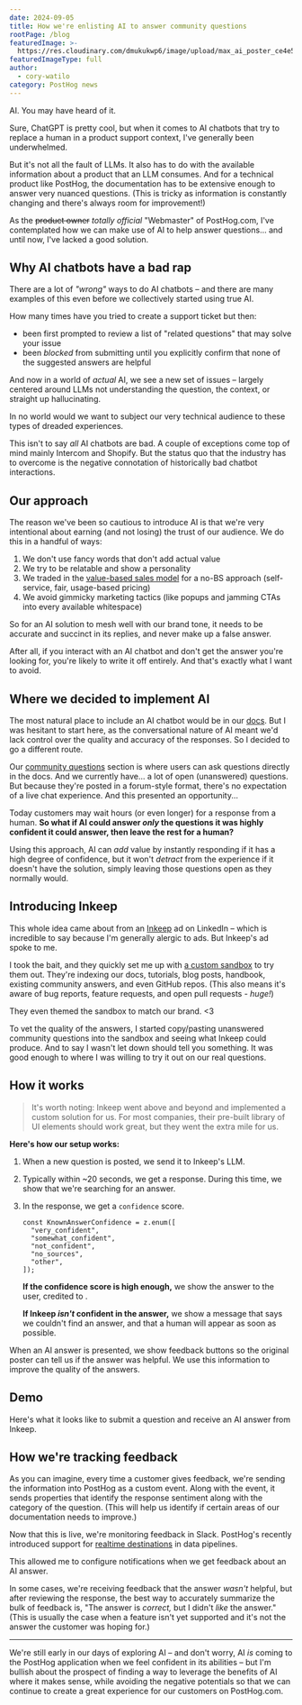 ```yaml
---
date: 2024-09-05
title: How we're enlisting AI to answer community questions
rootPage: /blog
featuredImage: >-
  https://res.cloudinary.com/dmukukwp6/image/upload/max_ai_poster_ce4e5add0e.png
featuredImageType: full
author:
  - cory-watilo
category: PostHog news
---
```


AI. You may have heard of it.

Sure, ChatGPT is pretty cool, but when it comes to AI chatbots that try to replace a human in a product support context, I've generally been underwhelmed.

But it's not all the fault of LLMs. It also has to do with the available information about a product that an LLM consumes. And for a technical product like PostHog, the documentation has to be extensive enough to answer very nuanced questions. (This is tricky as information is constantly changing and there's always room for improvement!)

As the ~~product owner~~ _totally official_ "Webmaster" of PostHog.com, I've contemplated how we can make use of AI to help answer questions... and until now, I've lacked a good solution.

## Why AI chatbots have a bad rap

There are a lot of _"wrong"_ ways to do AI chatbots – and there are many examples of this even before we collectively started using true AI.

How many times have you tried to create a support ticket but then:

- been first prompted to review a list of "related questions" that may solve your issue
- been _blocked_ from submitting until you explicitly confirm that none of the suggested answers are helpful

And now in a world of _actual_ AI, we see a new set of issues – largely centered around LLMs not understanding the question, the context, or straight up hallucinating.

In no world would we want to subject our very technical audience to these types of dreaded experiences.

This isn't to say _all_ AI chatbots are bad. A couple of exceptions come top of mind mainly Intercom and Shopify. But the status quo that the industry has to overcome is the negative connotation of historically bad chatbot interactions.

## Our approach

The reason we've been so cautious to introduce AI is that we're very intentional about earning (and not losing) the trust of our audience. We do this in a handful of ways:

1. We don't use fancy words that don't add actual value
1. We try to be relatable and show a personality
1. We traded in the [value-based sales model](/sales) for a no-BS approach (self-service, fair, usage-based pricing)
1. We avoid gimmicky marketing tactics (like popups and jamming CTAs into every available whitespace)

So for an AI solution to mesh well with our brand tone, it needs to be accurate and succinct in its replies, and never make up a false answer.

After all, if you interact with an AI chatbot and don't get the answer you're looking for, you're likely to write it off entirely. And that's exactly what I want to avoid.

## Where we decided to implement AI

The most natural place to include an AI chatbot would be in our [docs](/docs). But I was hesitant to start here, as the conversational nature of AI meant we'd lack control over the quality and accuracy of the responses. So I decided to go a different route.

Our [community questions](/questions) section is where users can ask questions directly in the docs. And we currently have... a lot of open (unanswered) questions. But because they're posted in a forum-style format, there's no expectation of a live chat experience. And this presented an opportunity...

Today customers may wait hours (or even longer) for a response from a human. **So what if AI could answer _only_ the questions it was highly confident it could answer, then leave the rest for a human?**

Using this approach, AI can _add_ value by instantly responding if it has a high degree of confidence, but it won't _detract_ from the experience if it doesn't have the solution, simply leaving those questions open as they normally would.

## Introducing Inkeep

This whole idea came about from an [Inkeep](https://inkeep.com?utm_source=posthog) ad on LinkedIn – which is incredible to say because I'm generally alergic to ads. But Inkeep's ad spoke to me.

<ProductScreenshot
    imageLight = "https://res.cloudinary.com/dmukukwp6/image/upload/inkeep_ad_9b53d43fda.png" 
    classes="rounded"
    alt="Inkeep's LinkedIn ad"
/>

I took the bait, and they quickly set me up with [a custom sandbox](https://share.inkeep.com/posthog/3003538eb7fd) to try them out. They're indexing our docs, tutorials, blog posts, handbook, existing community answers, and even GitHub repos. (This also means it's aware of bug reports, feature requests, and open pull requests - _huge!_)

<ProductScreenshot
    imageLight = "https://res.cloudinary.com/dmukukwp6/image/upload/inkeep_sandbox_4ca8513bf0.png" 
    classes="rounded"
    alt="Inkeep sandbox"
/>

They even themed the sandbox to match our brand. &lt;3

<ProductScreenshot
    imageLight = "https://res.cloudinary.com/dmukukwp6/image/upload/inkeep_email_f22b3b7112.png" 
    classes="rounded"
    alt="Inkeep email"
/>

To vet the quality of the answers, I started copy/pasting unanswered community questions into the sandbox and seeing what Inkeep could produce. And to say I wasn't let down should tell you something. It was good enough to where I was willing to try it out on our real questions.

## How it works

> It's worth noting: Inkeep went above and beyond and implemented a custom solution for us. For most companies, their pre-built library of UI elements should work great, but they went the extra mile for us.

**Here's how our setup works:**

1. When a new question is posted, we send it to Inkeep's LLM.
1. Typically within ~20 seconds, we get a response. During this time, we show that we're searching for an answer.
    <ProductScreenshot
        imageLight = "https://res.cloudinary.com/dmukukwp6/image/upload/inkeep_in_progress_5599f03642.png"
        classes="rounded"
        alt="AI answer in progress"
    />
1. In the response, we get a `confidence` score.

    ```
    const KnownAnswerConfidence = z.enum([
      "very_confident",
      "somewhat_confident",
      "not_confident",
      "no_sources",
      "other",
    ]);
    ```

    <p><strong className="text-green">If the confidence score is high enough,</strong> we show the answer to the user, credited to <TeamMember name="Max AI" photo />.</p>
    <p><strong className="text-red">If Inkeep <em>isn't</em> confident in the answer,</strong> we show a message that says we couldn't find an answer, and that a human will appear as soon as possible.</p>

When an AI answer is presented, we show feedback buttons so the original poster can tell us if the answer was helpful. We use this information to improve the quality of the answers.

<ProductScreenshot
    imageLight = "https://res.cloudinary.com/dmukukwp6/image/upload/inkeep_review_6a6510b750.png" 
    classes="rounded"
    alt="How's the AI answer?"
/>

## Demo

Here's what it looks like to submit a question and receive an AI answer from Inkeep.

<ProductVideo
    videoLight= "https://res.cloudinary.com/dmukukwp6/video/upload/inkeep_demo_71fa820a65.mp4" 
    alt="Inkeep answers a PostHog question" 
    classes="rounded shadow-xl"
    autoplay={false}
/>

## How we're tracking feedback

As you can imagine, every time a customer gives feedback, we're sending the information into PostHog as a custom event. Along with the event, it sends properties that identify the response sentiment along with the category of the question. (This will help us identify if certain areas of our documentation needs to improve.)

<ProductScreenshot
    imageLight = "https://res.cloudinary.com/dmukukwp6/image/upload/inkeep_event_957c7b340d.png" 
    classes="rounded bg-light dark:bg-dark"
    alt="Feedback event"
/>

Now that this is live, we're monitoring feedback in Slack. PostHog's recently introduced support for [realtime destinations](https://posthog.com/changelog/2024#realtime-destinations-now-in-open-beta) in data pipelines.

<ProductScreenshot
    imageLight = "https://res.cloudinary.com/dmukukwp6/image/upload/inkeep_slack_config_b865638953.png" 
    classes="rounded"
    alt="Realtime Slack notification config"
/>

This allowed me to configure notifications when we get feedback about an AI answer.

<ProductScreenshot
    imageLight = "https://res.cloudinary.com/dmukukwp6/image/upload/inkeep_slack_973620665a.png" 
    classes="rounded"
    alt="Slack notification"
/>

In some cases, we're receiving feedback that the answer _wasn't_ helpful, but after reviewing the response, the best way to accurately summarize the bulk of feedback is, "The answer is _correct,_ but I didn't _like_ the answer." (This is usually the case when a feature isn't yet supported and it's not the answer the customer was hoping for.)

---

We're still early in our days of exploring AI – and don't worry, AI _is_ coming to the PostHog application when we feel confident in its abilities – but I'm bullish about the prospect of finding a way to leverage the benefits of AI where it makes sense, while avoiding the negative potentials so that we can continue to create a great experience for our customers on PostHog.com.
